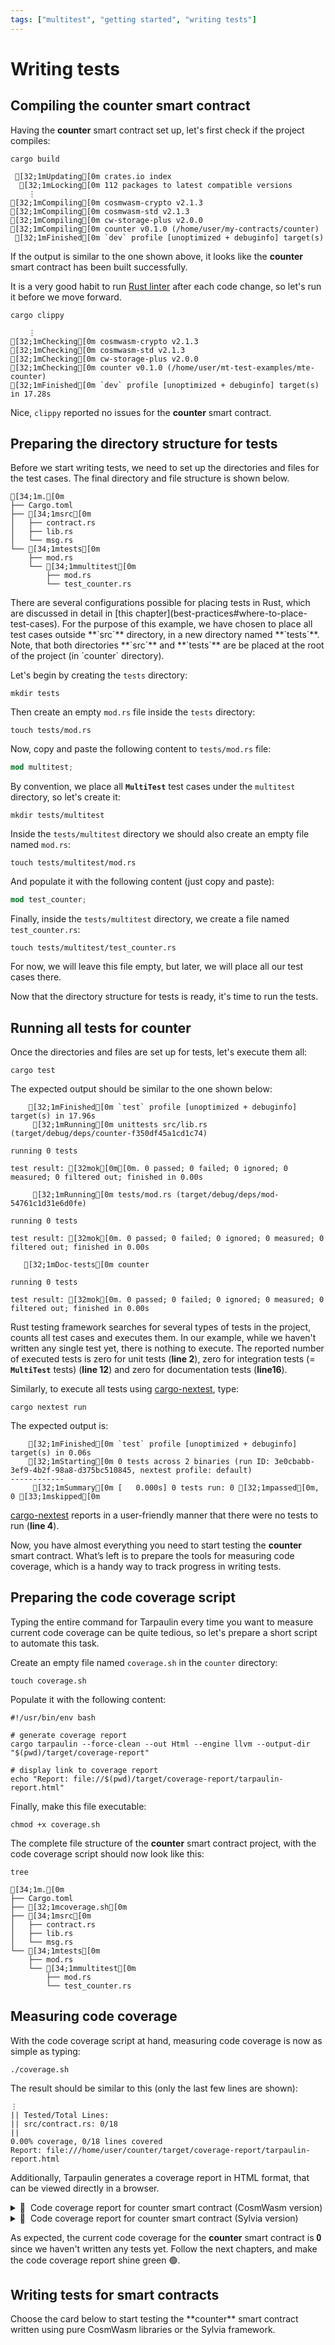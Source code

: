 ```yaml
---
tags: ["multitest", "getting started", "writing tests"]
---
```



# Writing tests

## Compiling the counter smart contract

Having the **counter** smart contract set up, let's first check if the project compiles:

```shell copy filename="TERMINAL"
cargo build
```

```ansi filename="OUTPUT"
 [32;1mUpdating[0m crates.io index
  [32;1mLocking[0m 112 packages to latest compatible versions
    ⋮
[32;1mCompiling[0m cosmwasm-crypto v2.1.3
[32;1mCompiling[0m cosmwasm-std v2.1.3
[32;1mCompiling[0m cw-storage-plus v2.0.0
[32;1mCompiling[0m counter v0.1.0 (/home/user/my-contracts/counter)
 [32;1mFinished[0m `dev` profile [unoptimized + debuginfo] target(s) in 3.27s
```

If the output is similar to the one shown above, it looks like the **counter** smart contract has
been built successfully.

It is a very good habit to run [Rust linter](https://doc.rust-lang.org/clippy) after each code
change, so let's run it before we move forward.

```shell copy filename="TERMINAL"
cargo clippy
```

```ansi filename="OUTPUT"
    ⋮
[32;1mChecking[0m cosmwasm-crypto v2.1.3
[32;1mChecking[0m cosmwasm-std v2.1.3
[32;1mChecking[0m cw-storage-plus v2.0.0
[32;1mChecking[0m counter v0.1.0 (/home/user/mt-test-examples/mte-counter)
[32;1mFinished[0m `dev` profile [unoptimized + debuginfo] target(s) in 17.28s
```

Nice, `clippy` reported no issues for the **counter** smart contract.

## Preparing the directory structure for tests

Before we start writing tests, we need to set up the directories and files for the test cases. The
final directory and file structure is shown below.

```ansi showLineNumbers {7-11} filename="counter (directory)"
[34;1m.[0m
├── Cargo.toml
├── [34;1msrc[0m
│   ├── contract.rs
│   ├── lib.rs
│   └── msg.rs
└── [34;1mtests[0m
    ├── mod.rs
    └── [34;1mmultitest[0m
        ├── mod.rs
        └── test_counter.rs
```

<Callout>
  There are several configurations possible for placing tests in Rust, which are discussed in detail
  in [this chapter](best-practices#where-to-place-test-cases). For the purpose of this example, we
  have chosen to place all test cases outside **`src`** directory, in a new directory named
  **`tests`**.
</Callout>

<Callout>
  Note, that both directories **`src`** and **`tests`** are be placed at the root of the project (in
  `counter` directory).
</Callout>

Let's begin by creating the `tests` directory:

```shell copy filename="TERMINAL"
mkdir tests
```

Then create an empty `mod.rs` file inside the `tests` directory:

```shell copy filename="TERMINAL"
touch tests/mod.rs
```

Now, copy and paste the following content to `tests/mod.rs` file:

```rust copy filename="tests/mod.rs"
mod multitest;
```

By convention, we place all **`MultiTest`** test cases under the `multitest` directory, so let's
create it:

```shell copy filename="TERMINAL"
mkdir tests/multitest
```

Inside the `tests/multitest` directory we should also create an empty file named `mod.rs`:

```shell copy filename="TERMINAL"
touch tests/multitest/mod.rs
```

And populate it with the following content (just copy and paste):

```rust copy filename="tests/multitest/mod.rs"
mod test_counter;
```

Finally, inside the `tests/multitest` directory, we create a file named `test_counter.rs`:

```shell copy filename="TERMINAL"
touch tests/multitest/test_counter.rs
```

For now, we will leave this file empty, but later, we will place all our test cases there.

Now that the directory structure for tests is ready, it's time to run the tests.

## Running all tests for counter

Once the directories and files are set up for tests, let's execute them all:

```shell copy filename="TERMINAL"
cargo test
```

The expected output should be similar to the one shown below:

```ansi {6,12,16} showLineNumbers filename="OUTPUT"
    [32;1mFinished[0m `test` profile [unoptimized + debuginfo] target(s) in 17.96s
     [32;1mRunning[0m unittests src/lib.rs (target/debug/deps/counter-f350df45a1cd1c74)

running 0 tests

test result: [32mok[0m[0m. 0 passed; 0 failed; 0 ignored; 0 measured; 0 filtered out; finished in 0.00s

     [32;1mRunning[0m tests/mod.rs (target/debug/deps/mod-54761c1d31e6d0fe)

running 0 tests

test result: [32mok[0m. 0 passed; 0 failed; 0 ignored; 0 measured; 0 filtered out; finished in 0.00s

   [32;1mDoc-tests[0m counter

running 0 tests

test result: [32mok[0m. 0 passed; 0 failed; 0 ignored; 0 measured; 0 filtered out; finished in 0.00s
```

Rust testing framework searches for several types of tests in the project, counts all test cases and
executes them. In our example, while we haven't written any single test yet, there is nothing to
execute. The reported number of executed tests is zero for unit tests (**line 2**), zero for
integration tests (= **`MultiTest`** tests) (**line 12**) and zero for documentation tests
(**line16**).

Similarly, to execute all tests using [cargo-nextest](https://nexte.st), type:

```shell copy filename="TERMINAL"
cargo nextest run
```

The expected output is:

```ansi {4} showLineNumbers filename="OUTPUT"
    [32;1mFinished[0m `test` profile [unoptimized + debuginfo] target(s) in 0.06s
    [32;1mStarting[0m 0 tests across 2 binaries (run ID: 3e0cbabb-3ef9-4b2f-98a8-d375bc510845, nextest profile: default)
------------
     [32;1mSummary[0m [   0.000s] 0 tests run: 0 [32;1mpassed[0m, 0 [33;1mskipped[0m
```

[cargo-nextest](https://nexte.st) reports in a user-friendly manner that there were no tests to run
(**line 4**).

Now, you have almost everything you need to start testing the **counter** smart contract. What’s
left is to prepare the tools for measuring code coverage, which is a handy way to track progress in
writing tests.

## Preparing the code coverage script

Typing the entire command for Tarpaulin every time you want to measure current code coverage can be
quite tedious, so let's prepare a short script to automate this task.

Create an empty file named `coverage.sh` in the `counter` directory:

```shell copy filename="TERMINAL"
touch coverage.sh
```

Populate it with the following content:

```shell copy filename="coverage.sh"
#!/usr/bin/env bash

# generate coverage report
cargo tarpaulin --force-clean --out Html --engine llvm --output-dir "$(pwd)/target/coverage-report"

# display link to coverage report
echo "Report: file://$(pwd)/target/coverage-report/tarpaulin-report.html"
```

Finally, make this file executable:

```shell filename="TERMINAL"
chmod +x coverage.sh
```

The complete file structure of the **counter** smart contract project, with the code coverage script
should now look like this:

```shell filename="TERMINAL"
tree
```

```ansi {3} filename="counter (directory)"
[34;1m.[0m
├── Cargo.toml
├── [32;1mcoverage.sh[0m
├── [34;1msrc[0m
│   ├── contract.rs
│   ├── lib.rs
│   └── msg.rs
└── [34;1mtests[0m
    ├── mod.rs
    └── [34;1mmultitest[0m
        ├── mod.rs
        └── test_counter.rs
```

## Measuring code coverage

With the code coverage script at hand, measuring code coverage is now as simple as typing:

```shell copy filename="TERMINAL"
./coverage.sh
```

The result should be similar to this (only the last few lines are shown):

```ansi filename="OUTPUT"
⋮
|| Tested/Total Lines:
|| src/contract.rs: 0/18
||
0.00% coverage, 0/18 lines covered
Report: file:///home/user/counter/target/coverage-report/tarpaulin-report.html
```

Additionally, Tarpaulin generates a coverage report in HTML format, that can be viewed directly in a
browser.

<details>
  <summary>📃  Code coverage report for counter smart contract (CosmWasm version)</summary>
  ![coverage-cosmwasm-00](./coverage-cosmwasm-00.png)
</details>

<details>
  <summary>📃  Code coverage report for counter smart contract (Sylvia version)</summary>
  ![coverage-sylvia-00](./coverage-sylvia-00.png)
</details>

As expected, the current code coverage for the **counter** smart contract is 𝟎 since we haven't
written any tests yet. Follow the next chapters, and make the code coverage report shine green 🟢.

## Writing tests for smart contracts

<Callout type="info" emoji="🦘">
  Choose the card below to start testing the **counter** smart contract written using pure CosmWasm
  libraries or the Sylvia framework.
</Callout>

<Cards>
  <Card
    title="Writing tests for counter smart contract written using pure CosmWasm libraries"
    href="writing-tests/writing-tests-cosmwasm"
    icon=""
    children=""
  />
  <Card
    title="Writing tests for counter smart contract written using the Sylvia framework"
    href="writing-tests/writing-tests-sylvia"
    icon=""
    children=""
  />
</Cards>
